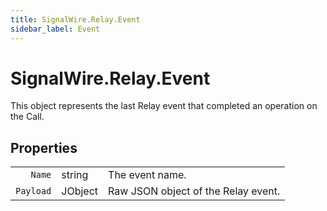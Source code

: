 ```yaml
---
title: SignalWire.Relay.Event
sidebar_label: Event
---
```


# SignalWire.Relay.Event

This object represents the last Relay event that completed an operation on the Call.

## Properties

|    |   |   |
| -: | - | - |
| `Name` | string | The event name. |
| `Payload` | JObject | Raw JSON object of the Relay event. |
